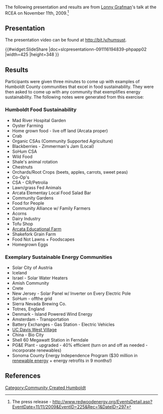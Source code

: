 {{TOCright}}
The following presentation and results are from [[User:Lonny|Lonny Grafman]]'s talk at the RCEA on November 11th, 2009.<ref>The press release - http://www.redwoodenergy.org/EventsDetail.asp?EventDate=11/11/2009&EventID=225&Rec=1&DateID=297</ref>  

==Presentation==
The presentation video can be found at http://bit.ly/humsust.

{{#widget:SlideShare
|doc=slcpresentationn-091116194839-phpapp02
|width=425
|height=348
}}

==Results==
Participants were given three minutes to come up with examples of Humboldt County communities that excel in food sustainability.  They were then asked to come up with any community that exemplifies energy sustainability.  The following notes were generated from this exercise:  

===Humboldt Food Sustainability===
*Mad River Hospital Garden
*Oyster Farming
*Home grown food - live off land (Arcata proper)
*Crab
*Organic CSAs (Community Supported Agriculture)
*Blackberries - Zimmerman's Jam (Local)
*SoHum CSA
*Wild Food 
*Shale's animal rotation
*Chestnuts
*Orchards/Root Crops (beets, apples, carrots, sweet peas)
*Co-Op's
*CSA - CR/Petrolia
*Lawn/grass Fed Animals
*Arcata Elementay Local Food Salad Bar
*Community Gardens
*Food for People
*Community Alliance w/ Family Farmers
*Acorns 
*Dairy Industry
*Tofu Shop 
*[[Arcata Educational Farm]]
*Shakefork Grain Farm
*Food Not Lawns + Foodscapes
*Homegrown Eggs

===Exemplary Sustainable Energy Communities===
*Solar City of Austria
*Iceland
*Israel - Solar Water Heaters
*Amish Community
*Crete
*New Jersey - Solar Panel w/ Inverter on Every Electric Pole
*SoHum - offthe grid
*Sierra Nevada Brewing Co.
*Totnes, England
*Denmark - Island Powered Wind Energy
*Amsterdam - Transportation
*Battery Exchanges - Gas Station - Electric Vehicles
*[[UC Davis West Village]]
*China - Bio City
*Shell 60 Megawatt Station in Ferndale
*PG&E Plant - upgraded - 40% efficient (turn on and off as needed - incorporate renewables)
*Sonoma County Energy Independence Program ($30 million in [[renewable energy]] + energy retrofits in 9 months!)

==References==
<references/>

[[Category:Community Created Humboldt]]